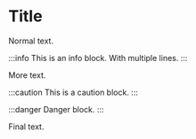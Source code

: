 # Title

Normal text.

:::info
This is an info block.
With multiple lines.
:::

More text.

:::caution
This is a caution block.
:::

:::danger
Danger block.
:::

Final text. 
